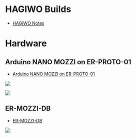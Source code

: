 = HAGIWO Builds =

* [https://note.com/solder_state/ HAGIWO Notes]

= Hardware =

== Arduino NANO MOZZI on ER-PROTO-01 ==

* [http://land-boards.com/blwiki/index.php?title=Arduino_NANO_MOZZI_on_ER-PROTO-01 Arduino NANO MOZZI on ER-PROTO-01]

<img src="http://land-boards.com/blwiki/images/5/5c/ER-PROTO-01-NANO-MOZZI_P1080687-720PX.jpg"></img>

<img src="http://land-boards.com/blwiki/images/3/3e/ER-PROTO-01-NANO-MOZZI_P1080693-720PX.jpg"></img>

== ER-MOZZI-DB ==

* [http://land-boards.com/blwiki/index.php?title=ER-MOZZI-DB ER-MOZZI-DB]

<img src="http://land-boards.com/blwiki/images/b/b2/ER-MOZZI-DB-SET_FRONT_REAR-3D-720PX.png"></img>
